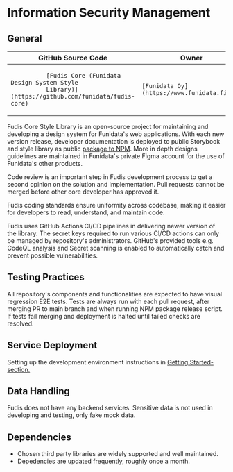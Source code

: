 
<Meta title="Documentation/Information Security Management" />

# Information Security Management

## General

<table>
  <thead>
    <tr>
      <th>GitHub Source Code</th>
      <th>Owner</th>
      <th>Description</th>
    </tr>
  </thead>
  <tbody>
    <tr>
      <td>
        <code>
          [Fudis Core (Funidata Design System Style
          Library)](https://github.com/funidata/fudis-core)
        </code>
      </td>
      <td>
        <code>[Funidata Oy](https://www.funidata.fi/en)</code>
      </td>
      <td>
        <code>
          [Design System style library](https://fudis.funidata.fi/core)
        </code>
      </td>
    </tr>
  </tbody>
</table>

Fudis Core Style Library is an open-source project for maintaining and developing a design system for Funidata's web applications.
With each new version release, developer documentation is deployed to public Storybook and style library as public [package to NPM](https://www.npmjs.com/package/@funidata/fudis-core). More in depth designs guidelines are maintained in Funidata's private Figma account for the use of Funidata's other products.

Code review is an important step in Fudis development process to get a second opinion on the solution and implementation. Pull requests cannot be merged before other core developer has approved it.

Fudis coding standards ensure uniformity across codebase, making it easier for developers to read, understand, and maintain code.

Fudis uses GitHub Actions CI/CD pipelines in delivering newer version of the library. The secret keys required to run various CI/CD actions can only be managed by repository's administrators. GitHub's provided tools e.g. CodeQL analysis and Secret scanning is enabled to automatically catch and prevent possible vulnerabilities.

## Testing Practices

All repository's components and functionalities are expected to have visual regression E2E tests. Tests are always run with each pull request, after merging PR to main branch and when running NPM package release script. If tests fail merging and deployment is halted until failed checks are resolved.

## Service Deployment

Setting up the development environment instructions in [Getting Started-section.](/docs/documentation-introduction-how-to-start-using-fudis-core--docs)

## Data Handling

Fudis does not have any backend services. Sensitive data is not used in developing and testing, only fake mock data.

## Dependencies

- Chosen third party libraries are widely supported and well maintained.
- Depedencies are updated frequently, roughly once a month.
